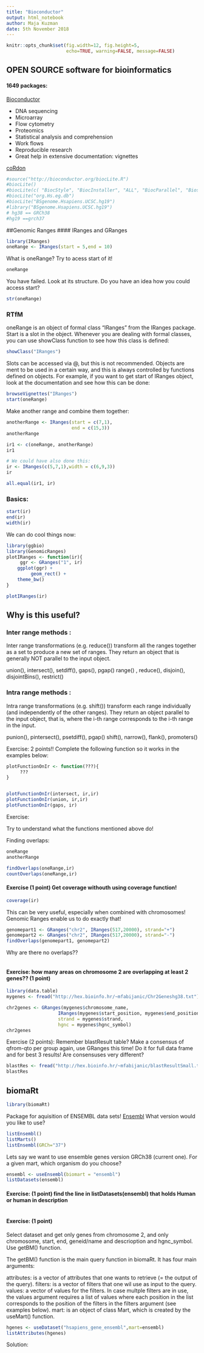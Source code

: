 ```yaml
---
title: "Bioconductor"
output: html_notebook
author: Maja Kuzman
date: 5th November 2018
---
```


```r
knitr::opts_chunk$set(fig.width=12, fig.height=5,
                      echo=TRUE, warning=FALSE, message=FALSE)
```
## OPEN SOURCE software for bioinformatics
#### 1649 packages:
[Bioconductor](https://www.bioconductor.org/)

+ DNA sequencing
+ Microarray
+ Flow cytometry
+ Proteomics
+ Statistical analysis and comprehension
+ Work flows
+ Reproducible research
+ Great help in extensive documentation: vignettes

[coRdon](https://bioconductor.org/packages/release/bioc/html/coRdon.html)


```r
#source("http://bioconductor.org/biocLite.R")
#biocLite()
#biocLite(c( "BiocStyle", "BiocInstaller", "ALL", "BiocParallel", "Biostrings","GenomicAlignments", "GenomicFeatures", "Gviz", "ShortRead", "GenomicRanges", "org.Hs.eg.db", "e1071","biomaRt"))
#biocLite("org.Hs.eg.db")
#biocLite("BSgenome.Hsapiens.UCSC.hg19")
#library("BSgenome.Hsapiens.UCSC.hg19")
# hg38 == GRCh38
#hg19 ==grch37
```

##Genomic Ranges
#### IRanges and GRanges

```r
library(IRanges)
oneRange <- IRanges(start = 5,end = 10)
```

What is oneRange? Try to acess start of it!
```r
oneRange

```
You have failed. Look at its structure. Do you have an idea how you could access start?
```r
str(oneRange)
```

###  RTfM

oneRange is an object of formal class "IRanges" from the IRanges package. Start is a slot in the object.
Whenever you are dealing with formal classes, you can use showClass function to see how this class is defined: 
```r
showClass("IRanges")

```

Slots can be accessed via @, but this is not recommended. Objects are ment to be used in a certain way, and this is always controlled by functions defined on objects. For example, if you want to get start of IRanges object, look at the documentation and see how this can be done:

```r
browseVignettes("IRanges")
start(oneRange)

```

Make another range and combine them together:


```r

anotherRange <- IRanges(start = c(7,1),
                        end = c(15,3))
anotherRange

ir1 <- c(oneRange, anotherRange)
ir1

# We could have also done this:
ir <- IRanges(c(5,7,1),width = c(6,9,3))
ir

all.equal(ir1, ir)
```

### Basics: 

```r
start(ir)
end(ir)
width(ir)
```

We can do cool things now:

```r
library(ggbio)
library(GenomicRanges)
plotIRanges <- function(ir){
     ggr <- GRanges("1", ir)
    ggplot(ggr) + 
         geom_rect() +
    theme_bw()
}
```

```r
plotIRanges(ir)
```

## Why is this useful?


### Inter range  methods :
Inter range transformations (e.g. reduce()) transform all the ranges together as a set to produce a new set of ranges. They return an object that is generally NOT parallel to the input object.

union(), intersect(), setdiff(), gaps(), pgap()
range() , reduce(), disjoin(),  disjointBins(), restrict()


### Intra range  methods :
Intra range transformations (e.g. shift()) transform each range individually (and independently of the other ranges). They return an object parallel to the input object, that is, where the i-th range corresponds to the i-th range in the input. 


punion(), pintersect(), psetdiff(), pgap()
shift(), narrow(), flank(), promoters()

Exercise: 2 points!!
Complete the following function so it works in the examples below:
```r

plotFunctionOnIr <- function(???){
     ???
}


plotFunctionOnIr(intersect, ir,ir)
plotFunctionOnIr(union, ir,ir)
plotFunctionOnIr(gaps, ir)


```

Exercise:
 
Try to understand what the functions mentioned above do!


Finding overlaps:

```r
oneRange
anotherRange

findOverlaps(oneRange,ir)
countOverlaps(oneRange,ir)

```

#### Exercise (1 point) Get coverage withouth using coverage function!
```r
coverage(ir)

```

This can be very useful, especially when combined with chromosomes!
Genomic Ranges enable us to do exactly that!


```r
genomepart1 <- GRanges("chr2", IRanges(517,20000), strand="+")
genomepart2 <- GRanges("chr2", IRanges(517,20000), strand="-")
findOverlaps(genomepart1, genomepart2)
```

Why are there no overlaps?? 

```r

```

#### Exercise: how many areas on chromosome 2 are overlapping at least 2 genes?? (1 point)  

```r
library(data.table)
mygenes <- fread("http://hex.bioinfo.hr/~mfabijanic/Chr2Geneshg38.txt")

chr2genes <- GRanges(mygenes$chromosome_name, 
                   IRanges(mygenes$start_position, mygenes$end_position),
                   strand = mygenes$strand,
                   hgnc = mygenes$hgnc_symbol)
chr2genes
```

Exercise (2 points): Remember blastResult table? Make a consensus of qfrom-qto per group again, use GRanges this time! Do it for full data frame and for best 3 results! Are consensuses very different? 
```r
blastRes <- fread("http://hex.bioinfo.hr/~mfabijanic/blastResultSmall.txt")
blastRes
```


## biomaRt

```r
library(biomaRt)
```
 
Package for aquisition of ENSEMBL data sets!
[Ensembl](http://www.ensembl.org/index.html)
What version would you like to use?
```r
listEnsembl()
listMarts()
listEnsembl(GRCh="37")
```
 
Lets say we want to use ensemble genes version GRCh38 (current one). For a given mart, which organism do you choose?
```r
ensembl <- useEnsembl(biomart = "ensembl")
listDatasets(ensembl)
```


#### Exercise: (1 point) find the line in listDatasets(ensembl) that holds Human or human in description
```r
```



#### Exercise: (1 point)
Select dataset and get only genes from chromosome 2, and only chromosome, start, end, geneid/name and descrioption and hgnc_symbol. Use getBM() function.

The getBM() function is the main query function in biomaRt. It has four main arguments:

attributes: is a vector of attributes that one wants to retrieve (= the output of the query).
filters: is a vector of filters that one wil use as input to the query.
values: a vector of values for the filters. In case multple filters are in use, the values argument requires a list of values where each position in the list corresponds to the position of the filters in the filters argument (see examples below).
mart: is an object of class Mart, which is created by the useMart() function.

```r
hgenes <- useDataset("hsapiens_gene_ensembl",mart=ensembl)
listAttributes(hgenes)

```
Solution:
```r


```
